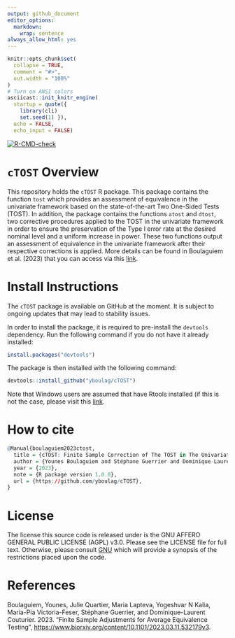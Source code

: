 ```yaml
---
output: github_document
editor_options:
  markdown:
    wrap: sentence
always_allow_html: yes
---
```


<!-- README.md is generated from README.Rmd. Please edit this file -->

```r
knitr::opts_chunk$set(
  collapse = TRUE,
  comment = "#>",
  out.width = "100%"
)
# Turn on ANSI colors
asciicast::init_knitr_engine(
  startup = quote({
    library(cli)
    set.seed(1) }),
  echo = FALSE,
  echo_input = FALSE)
```
 
<!-- badges: start -->
[![R-CMD-check](https://github.com/yboulag/cTOST/actions/workflows/R-CMD-check.yaml/badge.svg)](https://github.com/yboulag/cTOST/actions/workflows/R-CMD-check.yaml)
<!-- badges: end -->

# `cTOST` Overview

This repository holds the `cTOST` R package. This package contains the function `tost` which provides an assessment of equivalence in the univariate framework based on the state-of-the-art Two One-Sided Tests (TOST). In addition, the package contains the functions `atost` and `dtost`, two corrective procedures applied to the TOST in the univariate framework in order to ensure the preservation of the Type I error rate at the desired nominal level and a uniform increase in power. These two functions output an assessment of equivalence in the univariate framework after their respective corrections is applied. More details can be found in Boulaguiem et al. (2023) that you can access via this [link](https://www.biorxiv.org/content/10.1101/2023.03.11.532179v3).

# Install Instructions

The `cTOST` package is available on GitHub at the moment. It is subject to ongoing updates that may lead to stability issues.  

In order to install the package, it is required to pre-install the `devtools` dependency. Run the following command if you do not have it already installed:
```r
install.packages("devtools")
```
The package is then installed with the following command: 
```r
devtools::install_github("yboulag/cTOST")
```
Note that Windows users are assumed that have Rtools installed (if this is not the case, please visit this [link](https://cran.r-project.org/bin/windows/Rtools/).

# How to cite

```r
@Manual{boulaguiem2023ctost,
  title = {cTOST: Finite Sample Correction of The TOST in The Univariate Framework},
  author = {Younes Boulaguiem and Stéphane Guerrier and Dominique-Laurent Couturier},
  year = {2023},
  note = {R package version 1.0.0},
  url = {https://github.com/yboulag/cTOST},
}
```

# License

The license this source code is released under is the GNU AFFERO GENERAL PUBLIC LICENSE (AGPL) v3.0. Please see the LICENSE file for full text. Otherwise, please consult [GNU](https://www.gnu.org/licenses/agpl-3.0.en.html) which will provide a synopsis of the restrictions placed upon the code.

# References

Boulaguiem, Younes, Julie Quartier, Maria Lapteva, Yogeshvar N Kalia, Maria-Pia Victoria-Feser, Stéphane Guerrier, and Dominique-Laurent Couturier. 2023. "Finite Sample Adjustments for Average Equivalence Testing", [https://www.biorxiv.org/content/10.1101/2023.03.11.532179v3](https://www.biorxiv.org/content/10.1101/2023.03.11.532179v3).







